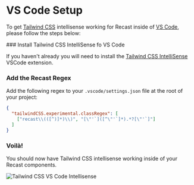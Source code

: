 
# VS Code Setup

To get [Tailwind CSS](https://tailwindcss.com/) intellisense working for Recast
inside of [VS Code](https://code.visualstudio.com/), please follow the steps
below:

<Steps>
### Install Tailwind CSS IntelliSense fo VS Code

If you haven't already you will need to install the
[Tailwind CSS IntelliSense](https://marketplace.visualstudio.com/items?itemName=bradlc.vscode-tailwindcss)
VSCode extension.

### Add the Recast Regex

Add the following regex to your `.vscode/settings.json` file at the root of your
project:

```json copy
{
  "tailwindCSS.experimental.classRegex": [
    ["recast\\(([^)]*)\\)", "[\"'`]([^\"'`]*).*?[\"'`]"]
  ]
}
```

### Voilà!

You should now have Tailwind CSS intellisense working inside of your Recast
components.

<div className="overflow-hidden rounded-lg mt-8">
  <Image
    src="https://raw.githubusercontent.com/reactivepixels/recast/main/packages/docs/public/images/tailwind-css-vscode-intellisense.png"
    alt="Tailwind CSS VS Code Intellisense"
    width={891}
    height={546}
  />
</div>

</Steps>
